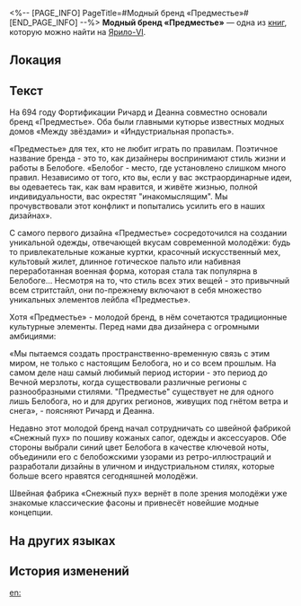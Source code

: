 <%-- [PAGE_INFO]
PageTitle=#Модный бренд «Предместье»#
[END_PAGE_INFO] --%>
{{Дополнить}}
{{Книга Инфобокс
|id           = 021
|Название     = 
|Изображение  = Иконка Книга.png
|Мир          = Ярило-VI
|Томов        = 1
|Автор        = <!--нужно добавить-->
|Описание     = Журнальная реклама модного бренда «Предместье».
|Том1         = {{tx}}
|Источник1    = {{tx|Отсутствует источник}}
|Персонажи    = 
|Фракции      = 
}}
'''Модный бренд «Предместье»''' — одна из [[Книги|книг]], которую можно найти на [[Ярило-VI]].

==Локация==
{{Отметка карты|<!--название карты-->|<!--id отметки-->}}

==Текст==
<div align="center">{{Размер|+2|«Предместье» - ваша уникальность на пике}}</div>

На 694 году Фортификации Ричард и Деанна совместно основали бренд «Предместье». Оба были главными кутюрье известных модных домов «Между звёздами» и «Индустриальная пропасть».

«Предместье» для тех, кто не любит играть по правилам. Поэтичное название бренда - это то, как дизайнеры воспринимают стиль жизни и работы в Белобоге. «Белобог - место, где установлено слишком много правил. Независимо от того, кто вы, если у вас экстраординарные идеи, вы одеваетесь так, как вам нравится, и живёте жизнью, полной индивидуальности, вас окрестят "инакомыслящим". Мы прочувствовали этот конфликт и попытались усилить его в наших дизайнах».

С самого первого дизайна «Предместье» сосредоточился на создании уникальной одежды, отвечающей вкусам современной молодёжи: будь то привлекательные кожаные куртки, красочный искусственный мех, культовый жилет, длинное готическое пальто или набивная переработанная военная форма, которая стала так популярна в Белобоге... Несмотря на то, что стиль всех этих вещей - это привычный всем стритстайл, они по-прежнему включают в себя множество уникальных элементов лейбла «Предместье».

Хотя «Предместье» - молодой бренд, в нём сочетаются традиционные культурные элементы. Перед нами два дизайнера с огромными амбициями:

«Мы пытаемся создать пространственно-временную связь с этим миром, не только с настоящим Белобога, но и со всем прошлым. На самом деле наш самый любимый период истории - это период до Вечной мерзлоты, когда существовали различные регионы с разнообразными стилями. "Предместье" существует не для одного лишь Белобога, но и для других регионов, живущих под гнётом ветра и снега», - поясняют Ричард и Деанна.

Недавно этот молодой бренд начал сотрудничать со швейной фабрикой «Снежный пух» по пошиву кожаных сапог, одежды и аксессуаров. Обе стороны выбрали синий цвет Белобога в качестве ключевой ноты, объединили его с белобожскими узорами из ретро-иллюстраций и разработали дизайны в уличном и индустриальном стилях, которые больше всего нравятся сегодняшней молодёжи.

Швейная фабрика «Снежный пух» вернёт в поле зрения молодёжи уже знакомые классические фасоны и привнесёт новейшие модные концепции.

==На других языках==
{{На других языках
|en   = Fashion Brand "Suburbia"
|zhs  = 潮流品牌「郊外」
|zht  = 潮流品牌「郊外」
|ja   = 流行ブランド「アウトサイド」
|ko   = 트렌디 브랜드 「아웃사이드」
|es   = Marca de moda Suburbia
|fr   = Marque de vêtements «&nbsp;Suburbia&nbsp;»
|ru   = Модный бренд «Предместье»
|th   = แบรนด์แฟชั่น "Suburbia"
|vi   = Nhãn Hiệu Thời Trang "Suburbia"
|de   = Modemarke „Suburbia“
|id   = Merek Trendi "Suburbia"
|pt   = Marca de Moda "Suburbia"
}}

==История изменений==
{{История изменений|3.5}}

[[en:]]